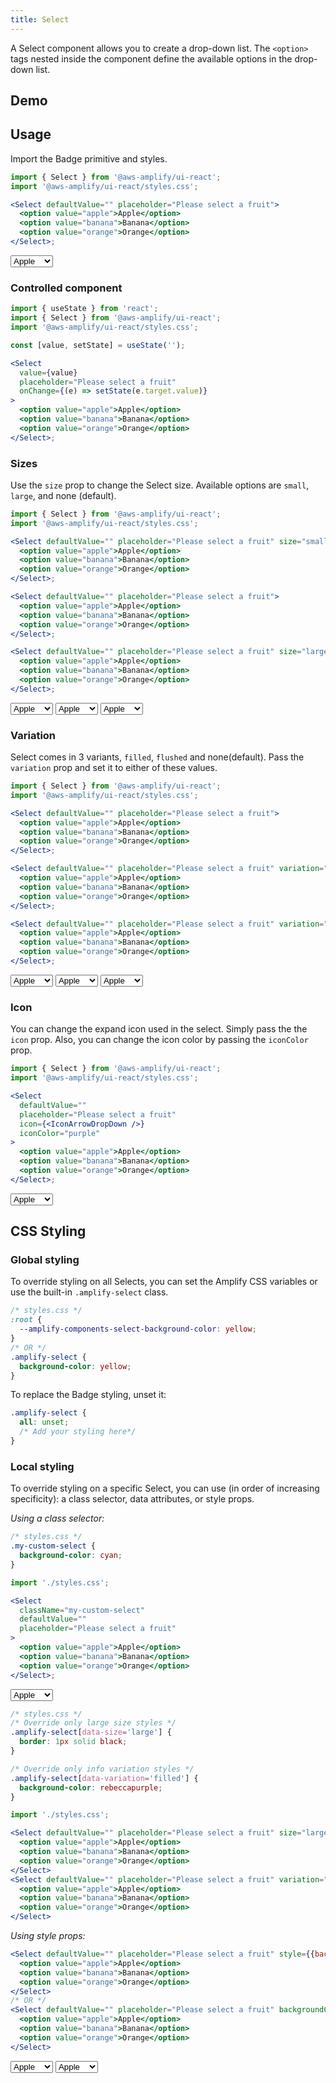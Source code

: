 ```yaml
---
title: Select
---
```



A Select component allows you to create a drop-down list. The `<option>` tags nested inside the component define the available options in the drop-down list.

## Demo

<Example>
  <SelectDemo />
</Example>

## Usage

Import the Badge primitive and styles.

```jsx
import { Select } from '@aws-amplify/ui-react';
import '@aws-amplify/ui-react/styles.css';

<Select defaultValue="" placeholder="Please select a fruit">
  <option value="apple">Apple</option>
  <option value="banana">Banana</option>
  <option value="orange">Orange</option>
</Select>;
```

<Example>
  <Select defaultValue="" placeholder="Please select a fruit">
    <option value="apple">Apple</option>
    <option value="banana">Banana</option>
    <option value="orange">Orange</option>
  </Select>
</Example>

### Controlled component

```jsx
import { useState } from 'react';
import { Select } from '@aws-amplify/ui-react';
import '@aws-amplify/ui-react/styles.css';

const [value, setState] = useState('');

<Select
  value={value}
  placeholder="Please select a fruit"
  onChange={(e) => setState(e.target.value)}
>
  <option value="apple">Apple</option>
  <option value="banana">Banana</option>
  <option value="orange">Orange</option>
</Select>;
```

<Example>
  <ControlledSelect />
</Example>

### Sizes

Use the `size` prop to change the Select size. Available options are `small`, `large`, and none (default).

```jsx
import { Select } from '@aws-amplify/ui-react';
import '@aws-amplify/ui-react/styles.css';

<Select defaultValue="" placeholder="Please select a fruit" size="small">
  <option value="apple">Apple</option>
  <option value="banana">Banana</option>
  <option value="orange">Orange</option>
</Select>;

<Select defaultValue="" placeholder="Please select a fruit">
  <option value="apple">Apple</option>
  <option value="banana">Banana</option>
  <option value="orange">Orange</option>
</Select>;

<Select defaultValue="" placeholder="Please select a fruit" size="large">
  <option value="apple">Apple</option>
  <option value="banana">Banana</option>
  <option value="orange">Orange</option>
</Select>;
```

<Example>
  <Flex direction="column">
    <Select defaultValue="" placeholder="Please select a fruit" size="small">
      <option value="apple">Apple</option>
      <option value="banana">Banana</option>
      <option value="orange">Orange</option>
    </Select>
    <Select defaultValue="" placeholder="Please select a fruit">
      <option value="apple">Apple</option>
      <option value="banana">Banana</option>
      <option value="orange">Orange</option>
    </Select>
    <Select defaultValue="" placeholder="Please select a fruit" size="large">
      <option value="apple">Apple</option>
      <option value="banana">Banana</option>
      <option value="orange">Orange</option>
    </Select>
  </Flex>
</Example>

### Variation

Select comes in 3 variants, `filled`, `flushed` and none(default). Pass the `variation` prop and set it to either of these values.

```jsx
import { Select } from '@aws-amplify/ui-react';
import '@aws-amplify/ui-react/styles.css';

<Select defaultValue="" placeholder="Please select a fruit">
  <option value="apple">Apple</option>
  <option value="banana">Banana</option>
  <option value="orange">Orange</option>
</Select>;

<Select defaultValue="" placeholder="Please select a fruit" variation="filled">
  <option value="apple">Apple</option>
  <option value="banana">Banana</option>
  <option value="orange">Orange</option>
</Select>;

<Select defaultValue="" placeholder="Please select a fruit" variation="flushed">
  <option value="apple">Apple</option>
  <option value="banana">Banana</option>
  <option value="orange">Orange</option>
</Select>;
```

<Example>
  <Flex direction="column">
    <Select defaultValue="" placeholder="Please select a fruit">
      <option value="apple">Apple</option>
      <option value="banana">Banana</option>
      <option value="orange">Orange</option>
    </Select>
    <Select
      defaultValue=""
      placeholder="Please select a fruit"
      variation="filled"
    >
      <option value="apple">Apple</option>
      <option value="banana">Banana</option>
      <option value="orange">Orange</option>
    </Select>
    <Select
      defaultValue=""
      placeholder="Please select a fruit"
      variation="flushed"
    >
      <option value="apple">Apple</option>
      <option value="banana">Banana</option>
      <option value="orange">Orange</option>
    </Select>
  </Flex>
</Example>

### Icon

You can change the expand icon used in the select. Simply pass the the `icon` prop. Also, you can change the icon color by passing the `iconColor` prop.

```jsx
import { Select } from '@aws-amplify/ui-react';
import '@aws-amplify/ui-react/styles.css';

<Select
  defaultValue=""
  placeholder="Please select a fruit"
  icon={<IconArrowDropDown />}
  iconColor="purple"
>
  <option value="apple">Apple</option>
  <option value="banana">Banana</option>
  <option value="orange">Orange</option>
</Select>;
```

<Example>
  <Select
    defaultValue=""
    placeholder="Please select a fruit"
    icon={<IconArrowDropDown />}
    iconColor="purple"
  >
    <option value="apple">Apple</option>
    <option value="banana">Banana</option>
    <option value="orange">Orange</option>
  </Select>
</Example>

## CSS Styling

### Global styling

To override styling on all Selects, you can set the Amplify CSS variables or use the built-in `.amplify-select` class.

```css
/* styles.css */
:root {
  --amplify-components-select-background-color: yellow;
}
/* OR */
.amplify-select {
  background-color: yellow;
}
```

To replace the Badge styling, unset it:

```css
.amplify-select {
  all: unset;
  /* Add your styling here*/
}
```

### Local styling

To override styling on a specific Select, you can use (in order of increasing specificity): a class selector, data attributes, or style props.

_Using a class selector:_

```css
/* styles.css */
.my-custom-select {
  background-color: cyan;
}
```

```jsx
import './styles.css';

<Select
  className="my-custom-select"
  defaultValue=""
  placeholder="Please select a fruit"
>
  <option value="apple">Apple</option>
  <option value="banana">Banana</option>
  <option value="orange">Orange</option>
</Select>;
```

<Example>
  <Select
    className="my-custom-select"
    defaultValue=""
    placeholder="Please select a fruit"
  >
    <option value="apple">Apple</option>
    <option value="banana">Banana</option>
    <option value="orange">Orange</option>
  </Select>
</Example>

```css
/* styles.css */
/* Override only large size styles */
.amplify-select[data-size='large'] {
  border: 1px solid black;
}

/* Override only info variation styles */
.amplify-select[data-variation='filled'] {
  background-color: rebeccapurple;
}
```

```jsx
import './styles.css';

<Select defaultValue="" placeholder="Please select a fruit" size="large">
  <option value="apple">Apple</option>
  <option value="banana">Banana</option>
  <option value="orange">Orange</option>
</Select>
<Select defaultValue="" placeholder="Please select a fruit" variation="filled">
  <option value="apple">Apple</option>
  <option value="banana">Banana</option>
  <option value="orange">Orange</option>
</Select>
```

_Using style props:_

```jsx
<Select defaultValue="" placeholder="Please select a fruit" style={{backgroundColor: 'plum'}}>
  <option value="apple">Apple</option>
  <option value="banana">Banana</option>
  <option value="orange">Orange</option>
</Select>
/* OR */
<Select defaultValue="" placeholder="Please select a fruit" backgroundColor="plum">
  <option value="apple">Apple</option>
  <option value="banana">Banana</option>
  <option value="orange">Orange</option>
</Select>
```

<Example>
  <Flex direction="column">
    <Select
      defaultValue=""
      placeholder="Please select a fruit"
      style={{ backgroundColor: 'plum' }}
    >
      <option value="apple">Apple</option>
      <option value="banana">Banana</option>
      <option value="orange">Orange</option>
    </Select>
    <Select
      defaultValue=""
      placeholder="Please select a fruit"
      backgroundColor="plum"
    >
      <option value="apple">Apple</option>
      <option value="banana">Banana</option>
      <option value="orange">Orange</option>
    </Select>
  </Flex>
</Example>
